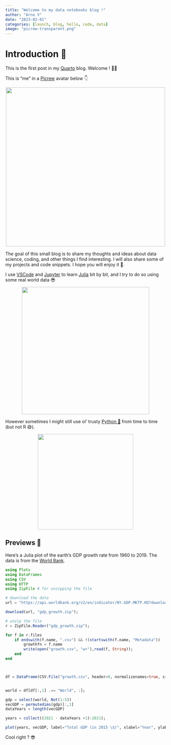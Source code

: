 ```yaml
---
title: "Welcome to my data notebooks blog !"
author: "Arno V"
date: "2023-02-01"
categories: [launch, blog, hello, code, data]
image: "picrew-transparent.png"
---
```


# Introduction 📰

This is the first post in my [Quarto][1] blog. Welcome ! 👋👋  

This is "me" in a [Picrew][2] avatar below 👇

<p align="center" style="max-width: 100vw ;">
  <img src="picrew-transparent.png" width="500"/>
</p>

The goal of this small blog is to share my thoughts and ideas about data science, coding, and other things I find interesting. I will also share some of my projects and code snippets. I hope you will enjoy it 🤗.

I use [VSCode][3] and [Jupyter][4] to learn [Julia][5] bit by bit, and I try to do so using some real world data 😎

<p align="center" >
  <img src="julialogo.png" width="400"/>
</p>

However sometimes I might still use ol' trusty [Python 🐍][6] from time to time (but not R 😅).


<p align="center" >
  <img src="pythonlogo.png" width="300"/>
</p>

## Previews 📸

Here's a Julia plot of the earth's GDP growth rate from 1960 to 2019. The data is from the [World Bank][7].

```julia
using Plots
using DataFrames
using CSV
using HTTP
using ZipFile # for unzipping the file

# download the data
url = "https://api.worldbank.org/v2/en/indicator/NY.GDP.MKTP.KD?downloadformat=csv";

download(url, "gdp_growth.zip");

# unzip the file
r = ZipFile.Reader("gdp_growth.zip");

for f in r.files
    if endswith(f.name, ".csv") && !(startswith(f.name, "Metadata"))
        growthfn = f.name
        write(open("growth.csv", "w+"),read(f, String));
    end
end



df = DataFrame(CSV.File("growth.csv", header=0, normalizenames=true, silencewarnings=true));


world = df[df[:,1] .== "World", :];

gdp = select(world, Not(1:5))
vecGDP = permutedims(gdp)[:,1]
dataYears = length(vecGDP)

years = collect((2021 - dataYears +1):2021);

plot(years, vecGDP, label="Total GDP (in 2015 \$)", xlabel="Year", ylabel="Total GDP (in 2015 \$)", legend=:topleft, title="Total GDP (in 2015 \$) from 1968 to 2021", background_color="#7711d708")
```

Cool right ? 😎


[6]: https://www.python.org/
[1]: https://quarto.org
[2]: https://picrew.me/
[3]: https://code.visualstudio.com/
[4]: https://jupyter.org/
[5]: https://julialang.org/
[7]: https://data.worldbank.org/indicator/NY.GDP.MKTP.KD.ZG?locations=1W